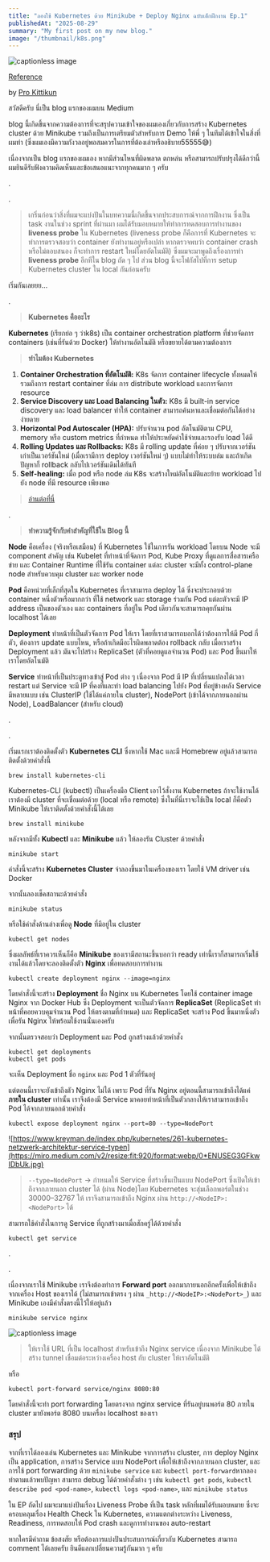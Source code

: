 ```yaml
---
title: "ลองใช้ Kubernetes ด้วย Minikube + Deploy Nginx ฉบับเด็กฝึกงาน Ep.1"
publishedAt: "2025-08-29"
summary: "My first post on my new blog."
image: "/thumbnail/k8s.png"
---
```




![captionless image](/thumbnail/k8s.png)

[Reference](https://medium.com/@pro.kittikun.2546/%E0%B8%A5%E0%B8%AD%E0%B8%87%E0%B9%83%E0%B8%8A%E0%B9%89-kubernetes-%E0%B8%94%E0%B9%89%E0%B8%A7%E0%B8%A2-minikube-deploy-nginx-%E0%B8%89%E0%B8%9A%E0%B8%B1%E0%B8%9A%E0%B9%80%E0%B8%94%E0%B9%87%E0%B8%81%E0%B8%9D%E0%B8%B6%E0%B8%81%E0%B8%87%E0%B8%B2%E0%B8%99-ep-1-e1319c407b64)

by [Pro Kittikun](https://medium.com/@pro.kittikun.2546?source=post_page---byline--e1319c407b64---------------------------------------)




สวัสดีครับ นี่เป็น blog แรกของผมบน Medium

blog นี้เกิดขึ้นจากความต้องการที่จะสรุปความเข้าใจของผมเองเกี่ยวกับการสร้าง Kubernetes cluster ด้วย Minikube รวมถึงเป็นการเตรียมตัวสำหรับการ Demo ให้พี่ ๆ ในทีมได้เข้าใจในสิ่งที่ผมทำ (ซึ่งผมเองมีความกังวลอยู่พอสมควรในการที่ต้องเล่าหรืออธิบาย55555😅)

เนื่องจากเป็น blog แรกของผมเอง หากมีส่วนไหนที่ผิดพลาด ตกหล่น หรือสามารถปรับปรุงได้ดีกว่านี้ ผมยินดีรับฟังความคิดเห็นและข้อเสนอแนะจากทุกคนมาก ๆ ครับ

.

.

> เกริ่นก่อนว่าสิ่งที่ผมจะแบ่งปันในบทความนี้เกิดขึ้นจากประสบการณ์จากการฝึกงาน ซึ่งเป็น task งานในช่วง sprint ที่ผ่านมา ผมได้รับมอบหมายให้ทำการทดสอบการทำงานของ **liveness probe** ใน Kubernetes (liveness probe ก็คือการที่ Kubernetes จะทำการตรวจสอบว่า container ยังทำงานอยู่หรือเปล่า หากตรวจพบว่า container crash หรือไม่ตอบสนอง ก็จะทำการ restart ใหม่โดยอัตโนมัติ) ซึ่งผมจะมาพูดถึงเรื่องการทำ **liveness probe** อีกทีใน blog ถัด ๆ ไป ส่วน blog นี้จะโฟกัสไปที่การ setup Kubernetes cluster ใน local กันก่อนครับ

เริ่มกันเลยยย…

.

> **Kubernetes คืออะไร**

**Kubernetes** (เรียกย่อ ๆ ว่าk8s) เป็น container orchestration platform ที่ช่วยจัดการ containers (เช่นที่รันด้วย Docker) ให้ทำงานอัตโนมัติ หรือขยายได้ตามความต้องการ

> **ทำไมต้อง Kubernetes**

1.  **Container Orchestration ที่อัตโนมัติ:** K8s จัดการ container lifecycle ทั้งหมดให้ รวมถึงการ restart container ที่ล่ม การ distribute workload และการจัดการ resource
2.  **Service Discovery และ Load Balancing ในตัว:** K8s มี built-in service discovery และ load balancer ทำให้ container สามารถค้นหาและเชื่อมต่อกันได้อย่างง่ายดาย
3.  **Horizontal Pod Autoscaler (HPA):** ปรับจำนวน pod อัตโนมัติตาม CPU, memory หรือ custom metrics ที่กำหนด ทำให้ประหยัดค่าใช้จ่ายและรองรับ load ได้ดี
4.  **Rolling Updates และ Rollbacks:** K8s มี rolling update ที่ค่อย ๆ ปรับจากเวอร์ชันเก่าเป็นเวอร์ชันใหม่ (เมื่อเรามีการ deploy เวอร์ชันใหม่ ๆ) แบบไม่ทำให้ระบบล่ม และถ้าเกิดปัญหาก็ rollback กลับไปเวอร์ชันเดิมได้ทันที
5.  **Self-healing:** เมื่อ pod หรือ node ล่ม K8s จะสร้างใหม่อัตโนมัติและย้าย workload ไปยัง node ที่มี resource เพียงพอ

> [อ่านต่อที่นี่](https://kubernetes.io/docs/concepts/overview/#:~:text=from%20the%20community.-,Why%20you%20need%20Kubernetes%20and%20what%20it%20can%20do,-Containers%20are%20a)

.

> **ทำความรู้จักกับคำสำคัญที่ใช้ใน Blog นี้**

**Node** คือเครื่อง (จริงหรือเสมือน) ที่ Kubernetes ใช้ในการรัน workload โดยบน Node จะมี component สำคัญ เช่น Kubelet ที่ทำหน้าที่จัดการ Pod, Kube Proxy ที่ดูแลการสื่อสารเครือข่าย และ Container Runtime ที่ใช้รัน container แต่ละ cluster จะมีทั้ง control-plane node สำหรับควบคุม cluster และ worker node

**Pod** คือหน่วยที่เล็กที่สุดใน Kubernetes ที่เราสามารถ deploy ได้ ซึ่งจะประกอบด้วย container หนึ่งตัวหรือมากกว่า ที่ใช้ network และ storage ร่วมกัน Pod แต่ละตัวจะมี IP address เป็นของตัวเอง และ containers ที่อยู่ใน Pod เดียวกันจะสามารถคุยกันผ่าน localhost ได้เลย

**Deployment** ทำหน้าที่เป็นตัวจัดการ Pod ให้เรา โดยที่เราสามารถบอกได้ว่าต้องการให้มี Pod กี่ตัว, ต้องการ update แบบไหน, หรือถ้าเกิดมีอะไรผิดพลาดต้อง rollback กลับ เมื่อเราสร้าง Deployment แล้ว มันจะไปสร้าง ReplicaSet (ตัวที่คอยดูแลจำนวน Pod) และ Pod ขึ้นมาให้เราโดยอัตโนมัติ

**Service** ทำหน้าที่เป็นประตูทางเข้าสู่ Pod ต่าง ๆ เนื่องจาก Pod มี IP ที่เปลี่ยนแปลงได้เวลา restart แต่ Service จะมี IP ที่คงที่และทำ load balancing ไปยัง Pod ที่อยู่ข้างหลัง Service มีหลายแบบ เช่น ClusterIP (ใช้ได้แค่ภายใน cluster), NodePort (เข้าได้จากภายนอกผ่าน Node), LoadBalancer (สำหรับ cloud)

.

.

เริ่มแรกเราต้องติดตั้งตัว **Kubernetes CLI** ซึ่งหากใช้ Mac และมี Homebrew อยู่แล้วสามารถติดตั้งด้วยคำสั่งนี้

```
brew install kubernetes-cli
```

Kubernetes-CLI (kubectl) เป็นเครื่องมือ Client เอาไว้สั่งงาน Kubernetes ถ้าจะใช้งานได้ เราต้องมี cluster ที่จะเชื่อมต่อด้วย (local หรือ remote) ซึ่งในที่นี่เราจะใช้เป็น local ก็คือตัว Minikube ให้เราติดตั้งด้วยคำสั่งนี้ได้เลย

```
brew install minikube
```

หลังจากมีทั้ง **Kubectl** และ **Minikube** แล้ว ให้ลองรัน Cluster ด้วยคำสั่ง

```
minikube start
```

คำสั่งนี้จะสร้าง **Kubernetes Cluster** จำลองขึ้นมาในเครื่องของเรา โดยใช้ VM driver เช่น Docker

จากนั้นลองเช็คสถานะด้วยคำสั่ง

```
minikube status 
```

หรือใช้คำสั่งด้านล่างเพื่อดู **Node** ที่มีอยู่ใน cluster

```
kubectl get nodes
```

ซึ่งผลลัพธ์ที่เราควรเห็นก็คือ **Minikube** ของเรามีสถานะขึ้นบอกว่า ready เท่านี้เราก็สามารถเริ่มใช้งานได้แล้วโดยจะลองติดตั้งตัว **Nginx** เพื่อทดสอบการทำงาน

```
kubectl create deployment nginx --image=nginx
```

โดยคำสั่งนี้จะสร้าง **Deployment** ชื่อ Nginx บน Kubernetes โดยใช้ container image Nginx จาก Docker Hub ซึ่ง Deployment จะเป็นตัวจัดการ **ReplicaSet** (ReplicaSet ทำหน้าที่คอยควบคุมจำนวน Pod ให้ตรงตามที่กำหนด) และ ReplicaSet จะสร้าง Pod ขึ้นมาหนึ่งตัวเพื่อรัน Nginx ให้พร้อมใช้งานนั่นเองครับ

จากนั้นตรวจสอบว่า Deployment และ Pod ถูกสร้างแล้วด้วยคำสั่ง

```
kubectl get deployments
kubectl get pods
```

จะเห็น Deployment ชื่อ `nginx` และ Pod 1 ตัวที่รันอยู่

แต่ตอนนี้เราจะยังเข้าถึงตัว Nginx ไม่ได้ เพราะ Pod ที่รัน Nginx อยู่ตอนนี้สามารถเข้าถึงได้แค่ **ภายใน cluster** เท่านั้น เราจึงต้องมี Service มาคอยทำหน้าที่เป็นตัวกลางให้เราสามารถเข้าถึง Pod ได้จากภายนอกด้วยคำสั่ง


```
kubectl expose deployment nginx --port=80 --type=NodePort
```
![https://www.kreyman.de/index.php/kubernetes/261-kubernetes-netzwerk-architektur-service-typen](https://miro.medium.com/v2/resize:fit:920/format:webp/0*ENUSEG3GFkwIDbUk.jpg)

> `--type=NodePort` → กำหนดให้ Service ที่สร้างขึ้นเป็นแบบ NodePort ซึ่งเปิดให้เข้าถึงจากภายนอก cluster ได้ (ผ่าน Node)โดย Kubernetes จะสุ่มเลือกพอร์ตในช่วง 30000–32767 ให้ เราจึงสามารถเข้าถึง Nginx ผ่าน `http://<NodeIP>:<NodePort>` ได้

สามารถใช้คำสั่งในการดู Service ที่ถูกสร้างมาเมื่อสักครู่ได้ด้วยคำสั่ง

```
kubectl get service
```

.

.

เนื่องจากเราใช้ Minikube เราจึงต้องทำการ **Forward port** ออกมาภายนอกอีกครั้งเพื่อให้เข้าถึงจากเครื่อง Host ของเราได้ (ไม่สามารถเข้าตรง ๆ ผ่าน `_http://<NodeIP>:<NodePort>_`) และ Minikube เองมีคำสั่งตรงนี้ไว้ให้อยู่แล้ว

```
minikube service nginx
```
![captionless image](https://miro.medium.com/v2/resize:fit:1400/format:webp/1*IUiIdwaQKFodtCvEAl185w.png)

> ให้เราใช้ URL ที่เป็น localhost สำหรับเข้าถึง Nginx service เนื่องจาก Minikube ได้สร้าง tunnel เชื่อมต่อระหว่างเครื่อง host กับ cluster ให้เราอัตโนมัติ

หรือ

```
kubectl port-forward service/nginx 8080:80
```

โดยคำสั่งนี้จะทำ port forwarding โดยตรงจาก nginx service ที่รันอยู่บนพอร์ต 80 ภายใน cluster มายังพอร์ต 8080 บนเครื่อง localhost ของเรา

### **สรุป**

จากที่เราได้ลองเล่น Kubernetes และ Minikube จากการสร้าง cluster, การ deploy Nginx เป็น application, การสร้าง Service แบบ NodePort เพื่อให้เข้าถึงจากภายนอก cluster, และการใช้ port forwarding ด้วย `minikube service` และ `kubectl port-forward`หากลองทำตามแล้วพบปัญหา สามารถ debug ได้ด้วยคำสั่งต่าง ๆ เช่น `kubectl get pods`, `kubectl describe pod <pod-name>`, `kubectl logs <pod-name>`, และ `minikube status`

ใน EP ถัดไป ผมจะมาแบ่งปันเรื่อง Liveness Probe ที่เป็น task หลักที่ผมได้รับมอบหมาย ซึ่งจะครอบคลุมเรื่อง Health Check ใน Kubernetes, ความแตกต่างระหว่าง Liveness, Readiness, การทดสอบให้ Pod crash และดูการทำงานของ auto-restart

หากใครมีคำถาม ข้อสงสัย หรือต้องการแบ่งปันประสบการณ์เกี่ยวกับ Kubernetes สามารถ comment ได้เลยครับ ยินดีแลกเปลี่ยนความรู้กันมาก ๆ ครับ